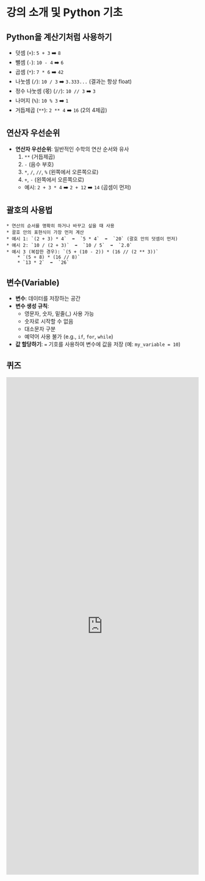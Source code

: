 # 강의 소개 및 Python 기초



## Python을 계산기처럼 사용하기

* 덧셈 (`+`): `5 + 3`  ➡️  `8`
* 뺄셈 (`-`): `10 - 4`  ➡️  `6`
* 곱셈 (`*`): `7 * 6`  ➡️  `42`
* 나눗셈 (`/`): `10 / 3`  ➡️  `3.333...` (결과는 항상 float)
* 정수 나눗셈 (몫) (`//`): `10 // 3`  ➡️  `3`
* 나머지 (`%`): `10 % 3`  ➡️  `1`
* 거듭제곱 (`**`): `2 ** 4`  ➡️  `16` (2의 4제곱)



## 연산자 우선순위

* **연산자 우선순위**: 일반적인 수학의 연산 순서와 유사
    1.  `**` (거듭제곱)
    2.  `-` (음수 부호)
    3.  `*`, `/`, `//`, `%` (왼쪽에서 오른쪽으로)
    4.  `+`, `-` (왼쪽에서 오른쪽으로)
    * 예시: `2 + 3 * 4`  ➡️  `2 + 12`  ➡️  `14` (곱셈이 먼저)



## 괄호의 사용법
    * 연산의 순서를 명확히 하거나 바꾸고 싶을 때 사용
    * 괄호 안의 표현식이 가장 먼저 계산
    * 예시 1: `(2 + 3) * 4`  ➡️  `5 * 4`  ➡️  `20` (괄호 안의 덧셈이 먼저)
    * 예시 2: `10 / (2 + 3)`  ➡️  `10 / 5`  ➡️  `2.0`
    * 예시 3 (복잡한 경우): `(5 + (10 - 2)) * (16 // (2 ** 3))`
        * `(5 + 8) * (16 // 8)`
        * `13 * 2`  ➡️  `26`



## 변수(Variable)

* **변수**: 데이터를 저장하는 공간
* **변수 생성 규칙**:
    * 영문자, 숫자, 밑줄(\_) 사용 가능
    * 숫자로 시작할 수 없음
    * 대소문자 구분
    * 예약어 사용 불가 (e.g., `if`, `for`, `while`)
* **값 할당하기**: `=` 기호를 사용하여 변수에 값을 저장 (예: `my_variable = 10`)


## 퀴즈

<iframe src="https://tally.so/embed/wo1jEP?alignLeft=1&hideTitle=1&transparentBackground=1&dynamicHeight=1" loading="lazy" width="100%" height="1303" frameborder="0" marginheight="0" marginwidth="0" title="[Python] Python 기초"></iframe>

